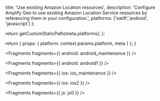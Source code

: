                   
  title: 'Use existing Amazon Location resources',
  description: 'Configure Amplify Geo to use existing Amazon Location Service resources by referencing them in your configuration.',
  platforms: ['swift','android', 'javascript']
};

  return getCustomStaticPath(meta.platforms);
};

  return {
    props: {
      platform: context.params.platform,
      meta
    }
  };
}
          



<Fragments fragments={{ android: android_maintenance }} />


<Fragments fragments={{ android: android1 }} />


<Fragments fragments={{ ios: ios_maintenance }} />


<Fragments fragments={{ ios: ios2 }} />


<Fragments fragments={{ js: js0 }} />
